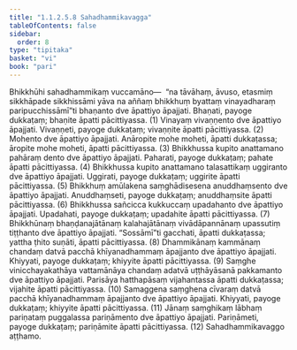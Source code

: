 ```yaml
---
title: "1.1.2.5.8 Sahadhammikavagga"
tableOfContents: false
sidebar:
  order: 8
type: "tipitaka"
basket: "vi"
book: "pari"
---
```



<DynamicBreadcrumb />

<Division number="172" book="pari" bookNo="5" page="69">

<Paragraph number="462" book="pari">
Bhikkhūhi sahadhammikaṃ vuccamāno—  “na tāvāhaṃ, āvuso, etasmiṃ sikkhāpade sikkhissāmi yāva na aññaṃ bhikkhuṃ byattaṃ vinayadharaṃ paripucchissāmī”ti bhaṇanto dve āpattiyo āpajjati. Bhaṇati, payoge dukkaṭaṃ; bhaṇite āpatti pācittiyassa. (1)
</Paragraph>

<Paragraph number="463" book="pari">
Vinayaṃ vivaṇṇento dve āpattiyo āpajjati. Vivaṇṇeti, payoge dukkaṭaṃ; vivaṇṇite āpatti pācittiyassa. (2)
</Paragraph>

<Paragraph number="464" book="pari">
Mohento dve āpattiyo āpajjati. Anāropite mohe moheti, āpatti dukkaṭassa; āropite mohe moheti, āpatti pācittiyassa. (3)
</Paragraph>

<Paragraph number="465" book="pari">
Bhikkhussa kupito anattamano pahāraṃ dento dve āpattiyo āpajjati. Paharati, payoge dukkaṭaṃ; pahate āpatti pācittiyassa. (4)
</Paragraph>

<Paragraph number="466" book="pari">
Bhikkhussa kupito anattamano talasattikaṃ uggiranto dve āpattiyo āpajjati. Uggirati, payoge dukkaṭaṃ; uggirite āpatti pācittiyassa. (5)
</Paragraph>

<Paragraph number="467" book="pari">
Bhikkhuṃ amūlakena saṃghādisesena anuddhaṃsento dve āpattiyo āpajjati. Anuddhaṃseti, payoge dukkaṭaṃ; anuddhaṃsite āpatti pācittiyassa. (6)
</Paragraph>

<Paragraph number="468" book="pari">
Bhikkhussa sañcicca kukkuccaṃ upadahanto dve āpattiyo āpajjati. Upadahati, payoge dukkaṭaṃ; upadahite āpatti pācittiyassa. (7)
</Paragraph>

<Paragraph number="469" book="pari">
Bhikkhūnaṃ bhaṇḍanajātānaṃ kalahajātānaṃ vivādāpannānaṃ upassutiṃ tiṭṭhanto dve āpattiyo āpajjati. “Sossāmī”ti gacchati, āpatti dukkaṭassa; yattha ṭhito suṇāti, āpatti pācittiyassa. (8)
</Paragraph>

<Paragraph number="470" book="pari">
Dhammikānaṃ kammānaṃ chandaṃ datvā pacchā khīyanadhammaṃ āpajjanto dve āpattiyo āpajjati. Khiyyati, payoge dukkaṭaṃ; khiyyite āpatti pācittiyassa. (9)
</Paragraph>

<Paragraph number="471" book="pari">
Saṃghe vinicchayakathāya vattamānāya chandaṃ adatvā uṭṭhāyāsanā pakkamanto dve āpattiyo āpajjati. Parisāya hatthapāsaṃ vijahantassa āpatti dukkaṭassa; vijahite āpatti pācittiyassa. (10)
</Paragraph>

<Paragraph number="472" book="pari">
Samaggena saṃghena cīvaraṃ datvā pacchā khīyanadhammaṃ āpajjanto dve āpattiyo āpajjati. Khiyyati, payoge dukkaṭaṃ; khiyyite āpatti pācittiyassa. (11)
</Paragraph>

<Paragraph number="473" book="pari">
Jānaṃ saṃghikaṃ lābhaṃ pariṇataṃ puggalassa pariṇāmento dve āpattiyo āpajjati. Pariṇāmeti, payoge dukkaṭaṃ; pariṇāmite āpatti pācittiyassa. (12)

</Paragraph>
</Division>

<Paragraph number="474" type="center" book="pari">
Sahadhammikavaggo aṭṭhamo.
</Paragraph>
